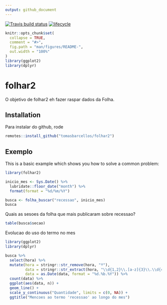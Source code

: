 ```yaml
---
output: github_document
---
```


<!-- README.md is generated from README.Rmd. Please edit that file -->

[![Travis build status](https://travis-ci.org/tomasbarcellos/folhar2.svg?branch=master)](https://travis-ci.org/tomasbarcellos/folhar2)
[![lifecycle](https://img.shields.io/badge/lifecycle-experimental-orange.svg)](https://www.tidyverse.org/lifecycle/#experimental)
 
```r
knitr::opts_chunk$set(
  collapse = TRUE,
  comment = "#>",
  fig.path = "man/figures/README-",
  out.width = "100%"
)
library(ggplot2)
library(dplyr)
```
# folhar2

O objetivo de folhar2 eh fazer raspar dados da Folha.

## Installation

Para instalar do github, rode

``` r
remotes::install_github("tomasbarcellos/folhar2")
```

## Exemplo

This is a basic example which shows you how to solve a common problem:

```r
library(folhar2)

inicio_mes <- Sys.Date() %>% 
  lubridate::floor_date("month") %>% 
  format(format = "%d/%m/%Y") 

busca <- folha_buscar("recessao", inicio_mes)
busca
```

Quais as sesoes da folha que mais publicaram sobre recessao?

```r
table(busca$secao)
```

Evolucao do uso do termo no mes

```r
library(ggplot2)
library(dplyr)

busca %>% 
  select(hora) %>% 
  mutate(hora = stringr::str_remove(hora, "º"),
         data = stringr::str_extract(hora, "\\d{1,2}\\.[a-z]{3}\\.\\d{4}"),
         data = as.Date(data, format = "%d.%b.%Y")) %>% 
  count(data) %>% 
  ggplot(aes(data, n)) +
  geom_line() +
  scale_y_continuous("Quantidade", limits = c(0, NA)) + 
  ggtitle("Mencoes ao termo 'recessao' ao longo do mes")
```



